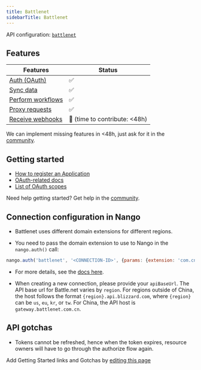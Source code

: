 ```yaml
---
title: Battlenet
sidebarTitle: Battlenet
---
```


API configuration: [`battlenet`](https://nango.dev/providers.yaml)

## Features

| Features | Status |
| - | - |
| [Auth (OAuth)](/guides/getting-started/authorize-an-api-from-your-app) | ✅ |
| [Sync data](/guides/getting-started/read-from-an-api) | ✅ |
| [Perform workflows](/guides/getting-started/write-to-an-api) | ✅ |
| [Proxy requests](/guides/proxy-requests-to-an-api) | ✅ |
| [Receive webhooks](/guides/receive-webhooks-from-an-api) | 🚫 (time to contribute: &lt;48h) |

<Tip>We can implement missing features in &lt;48h, just ask for it in the [community](https://nango.dev/slack).</Tip>

## Getting started

-   [How to register an Application](https://develop.battle.net/documentation/guides/getting-started)
-   [OAuth-related docs](https://develop.battle.net/documentation/guides/using-oauth)
-   [List of OAuth scopes](https://develop.battle.net/documentation/guides/using-oauth#:~:text=Scopes%20and%20OAuth%20enabled%20APIs)

<Tip>Need help getting started? Get help in the [community](https://nango.dev/slack).</Tip>

## Connection configuration in Nango

- Battlenet uses different domain extensions for different regions.

- You need to pass the domain extension to use to Nango in the `nango.auth()` call:

```js
nango.auth('battlenet', '<CONNECTION-ID>', {params: {extension: 'com.cn'}});
```

- For more details, see the [docs here](/guides/getting-started/authorize-an-api-from-your-app#apis-requiring-connection-specific-configuration-for-authorization).

- When creating a new connection, please provide your `apiBaseUrl`. The API base url for Battle.net varies by `region`. For regions outside of China, the host follows the format `{region}.api.blizzard.com`, where `{region}` can be `us`, `eu`, `kr`, or `tw`. For China, the API host is `gateway.battlenet.com.cn`.
## API gotchas

-   Tokens cannot be refreshed, hence when the token expires, resource owners will have to go through the authorize flow again.

<Note>Add Getting Started links and Gotchas by [editing this page](https://github.com/nangohq/nango/tree/master/docs-v2/integrations/all/battlenet.mdx)</Note>
